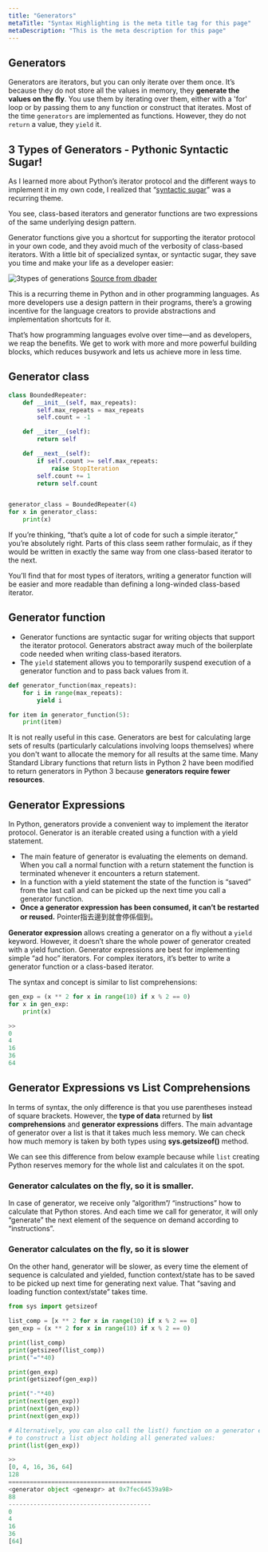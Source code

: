 ```yaml
---
title: "Generators"
metaTitle: "Syntax Highlighting is the meta title tag for this page"
metaDescription: "This is the meta description for this page"
---
```


## Generators

Generators are iterators, but you can only iterate over them once. It’s because they do not store all the values in memory, they **generate the values on the fly**. You use them by iterating over them, either with a 'for' loop or by passing them to any function or construct that iterates. Most of the time `generators` are implemented as functions. However, they do not `return` a value, they `yield` it.

## 3 Types of Generators - Pythonic Syntactic Sugar!
As I learned more about Python’s iterator protocol and the different ways to implement it in my own code, I realized that “[syntactic sugar](https://en.wikipedia.org/wiki/Syntactic_sugar)” was a recurring theme.

You see, class-based iterators and generator functions are two expressions of the same underlying design pattern.

Generator functions give you a shortcut for supporting the iterator protocol in your own code, and they avoid much of the verbosity of class-based iterators. With a little bit of specialized syntax, or syntactic sugar, they save you time and make your life as a developer easier:

![3types of generations](/img/software-development/programming/python/iterators-syntactic-sweetness.png)
[Source from dbader](https://dbader.org/blog/python-generator-expressions)

This is a recurring theme in Python and in other programming languages. As more developers use a design pattern in their programs, there’s a growing incentive for the language creators to provide abstractions and implementation shortcuts for it.

That’s how programming languages evolve over time—and as developers, we reap the benefits. We get to work with more and more powerful building blocks, which reduces busywork and lets us achieve more in less time.


## Generator class
```python
class BoundedRepeater:
    def __init__(self, max_repeats):
        self.max_repeats = max_repeats
        self.count = -1

    def __iter__(self):
        return self

    def __next__(self):
        if self.count >= self.max_repeats:
            raise StopIteration
        self.count += 1
        return self.count


generator_class = BoundedRepeater(4)
for x in generator_class:
    print(x)
```

If you’re thinking, “that’s quite a lot of code for such a simple iterator,” you’re absolutely right. Parts of this class seem rather formulaic, as if they would be written in exactly the same way from one class-based iterator to the next.

You’ll find that for most types of iterators, writing a generator function will be easier and more readable than defining a long-winded class-based iterator.

## Generator function

- Generator functions are syntactic sugar for writing objects that support the iterator protocol. Generators abstract away much of the boilerplate code needed when writing class-based iterators.
- The `yield` statement allows you to temporarily suspend execution of a generator function and to pass back values from it.

```python
def generator_function(max_repeats):
    for i in range(max_repeats):
        yield i

for item in generator_function(5):
    print(item)
```

It is not really useful in this case. Generators are best for calculating large sets of results (particularly calculations involving loops themselves) where you don't want to allocate the memory for all results at the same time. Many Standard Library functions that return lists in Python 2 have been modified to return generators in Python 3 because **generators require fewer resources**.

## Generator Expressions

In Python, generators provide a convenient way to implement the iterator protocol. Generator is an iterable created using a function with a yield statement.

- The main feature of generator is evaluating the elements on demand.
When you call a normal function with a return statement the function is terminated whenever it encounters a return statement.
- In a function with a yield statement the state of the function is “saved” from the last call and can be picked up the next time you call a generator function.
- **Once a generator expression has been consumed, it can’t be restarted or reused.** Pointer指去邊到就會停係個到。

**Generator expression** allows creating a generator on a fly without a `yield` keyword. However, it doesn’t share the whole power of generator created with a yield function. Generator expressions are best for implementing simple “ad hoc” iterators. For complex iterators, it’s better to write a generator function or a class-based iterator.

The syntax and concept is similar to list comprehensions:

```python
gen_exp = (x ** 2 for x in range(10) if x % 2 == 0)
for x in gen_exp:
    print(x)

>>
0
4
16
36
64
```

## Generator Expressions vs List Comprehensions
In terms of syntax, the only difference is that you use parentheses instead of square brackets. However, the **type of data** returned by **list comprehensions** and **generator expressions** differs. The main advantage of generator over a list is that it takes much less memory. We can check how much memory is taken by both types using **sys.getsizeof()** method.

We can see this difference from below example because while `list` creating Python reserves memory for the whole list and calculates it on the spot.

### Generator calculates on the fly, so it is smaller.
In case of generator, we receive only ”algorithm”/ “instructions” how to calculate that Python stores. And each time we call for generator, it will only “generate” the next element of the sequence on demand according to “instructions”.

### Generator calculates on the fly, so it is slower
On the other hand, generator will be slower, as every time the element of sequence is calculated and yielded, function context/state has to be saved to be picked up next time for generating next value. That “saving and loading function context/state” takes time.


```python
from sys import getsizeof

list_comp = [x ** 2 for x in range(10) if x % 2 == 0]
gen_exp = (x ** 2 for x in range(10) if x % 2 == 0)

print(list_comp)
print(getsizeof(list_comp))
print("="*40)

print(gen_exp)
print(getsizeof(gen_exp))

print("-"*40)
print(next(gen_exp))
print(next(gen_exp))
print(next(gen_exp))

# Alternatively, you can also call the list() function on a generator expression
# to construct a list object holding all generated values:
print(list(gen_exp))

>>
[0, 4, 16, 36, 64]
128
========================================
<generator object <genexpr> at 0x7fec64539a98>
88
----------------------------------------
0
4
16
36
[64]
```
